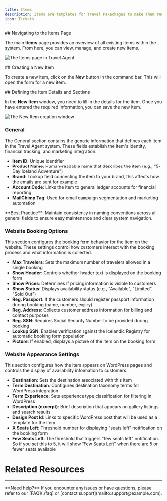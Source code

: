 ```yaml
---
title: Items
description: Items are templates for Travel Pakackages to make them reusable.
icon: Tickets
---
```



<Steps>
<Step>
## Navigating to the Items Page

The main **Items** page provides an overview of all existing items within the system. From here, you can view, manage, and create new items.

![The Items page in Travel Agent](/images/travel-agent/setup-items-view.png)
</Step>

<Step>
## Creating a New Item

To create a new item, click on the **New** button in the command bar. This will open the form for a new item.
</Step>

<Step>
## Defining the Item Details and Sections

In the **New Item** window, you need to fill in the details for the item. Once you have entered the required information, you can save the new item.

![The New Item creation window](/images/travel-agent/setup-items-form.png)


### General

The General section contains the generic information that defines each item in the Travel Agent system. These fields establish the item's identity, financial tracking, and marketing integration.

- **Item ID**: Unique identifier
- **Product Name**: Human-readable name that describes the item (e.g., "5-Day Iceland Adventure")
- **Brand**: Lookup field connecting the item to your brand, this affects how the emails are sent for example
- **Account Code**: Links the item to general ledger accounts for financial reporting
- **MailChimp Tag**: Used for email campaign segmentation and marketing automation

<Callout type="tip">
  **Best Practice**: Maintain consistency in naming conventions across all general fields to ensure easy maintenance and clear system navigation.
</Callout>

### Website Booking Options

This section configures the booking form behavior for the item on the website. These settings control how customers interact with the booking process and what information is collected.

- **Max Travelers**: Sets the maximum number of travelers allowed in a single booking
- **Show Header**: Controls whether header text is displayed on the booking form
- **Show Prices**: Determines if pricing information is visible to customers
- **Show Status**: Displays availability status (e.g., "Available", "Limited", "Sold Out")
- **Reg. Passport**: If the customers should register passport information during booking (name, number, expiry)
- **Reg. Address**: Collects customer address information for billing and contact purposes
- **Reg. SSN**: Requires Social Security Number to be provided during booking
- **Lookup SSN**: Enables verification against the Icelandic Registry for automatic booking form population
- **Picture**: If enabled, displays a picture of the item on the booking form

### Website Appearance Settings

This section configures how the item appears on WordPress pages and controls the display of availability information to customers.

- **Destination**: Sets the destination associated with this item
- **Term Destination**: Configures destination taxonomy terms for WordPress integration
- **Term Experience**: Sets experience type classification for filtering in WordPress
- **Description (excerpt)**: Brief description that appears on gallery listings and search results
- **Design Post Id**: Links to specific WordPress post that will be used as a template for the item
- **X Seats Left**: Threshold number for displaying "seats left" notification on the booking form
- **Few Seats Left**: The threshold that triggers "few seats left" notification. So if you set this to 5, it will show "Few Seats Left" when there are 5 or fewer seats available

</Step>
</Steps>


# Related Resources

<Cards>
  <Card
    href="./brands"
    title="Brands"
    description="Learn how to manage travel agency brands."
  />
  <Card
    href="./destinations"
    title="Destinations"
    description="How to set up and use destinations in Travel Agent."
  />
</Cards>

---

<Callout type="info">
  **Need help?** If you encounter any issues or have questions, please refer to our [FAQ](./faq) or [contact support](mailto:support@example.com).
</Callout>
